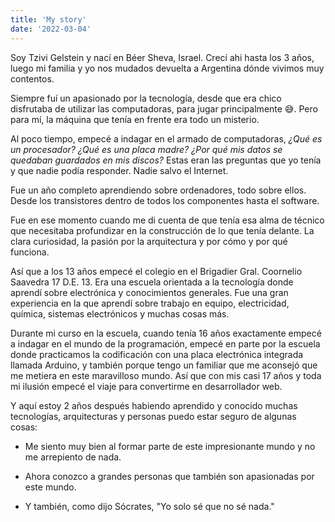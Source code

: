 ```yaml
---
title: 'My story'
date: '2022-03-04'
---
```


Soy Tzivi Gelstein y nací en <TextLink href="https://www.google.com/maps/place/Beerseba,+Israel/@31.2614223,34.7208468,12z/data=!3m1!4b1!4m5!3m4!1s0x15026640029f8777:0x8dee8012deb5dd8!8m2!3d31.252973!4d34.791462?shorturl=1">Béer Sheva, Israel.</TextLink> Crecí ahi hasta los 3 años, luego mi familia y yo nos mudados devuelta a Argentina dónde vivimos muy contentos.

Siempre fuí un apasionado por la tecnología, desde que era chico disfrutaba de utilizar las computadoras, para jugar principalmente <TextEmoji>😅</TextEmoji>. Pero para mí, la máquina que tenía en frente era todo un misterio.

Al poco tiempo, empecé a indagar en el armado de computadoras, _¿Qué es un procesador? ¿Qué es una placa madre? ¿Por qué mis datos se quedaban guardados en mis discos?_ Estas eran las preguntas que yo tenía y que nadie podía responder. Nadie salvo el Internet.

Fue un año completo aprendiendo sobre ordenadores, todo sobre ellos. Desde los transistores dentro de todos los componentes hasta el software.

Fue en ese momento cuando me di cuenta de que tenía esa alma de técnico que necesitaba profundizar en la construcción de lo que tenía delante. La clara curiosidad, la pasión por la arquitectura y por cómo y por qué funciona.

Así que a los 13 años empecé el colegio en el Brigadier Gral. Coornelio Saavedra 17 D.E. 13. Era una escuela orientada a la tecnología donde aprendí sobre electrónica y conocimientos generales. Fue una gran experiencia en la que aprendí sobre trabajo en equipo, electricidad, química, sistemas electrónicos y muchas cosas más.

Durante mi curso en la escuela, cuando tenía 16 años exactamente empecé a indagar en el mundo de la programación, empecé en parte por la escuela donde practicamos la codificación con una placa electrónica integrada llamada <TextLink href="https://www.arduino.cc">Arduino</TextLink>, y también porque tengo un familiar que me aconsejó que me metiera en este maravilloso mundo. Así que con mis casi 17 años y toda mi ilusión empecé el viaje para convertirme en desarrollador web.

Y aquí estoy 2 años después habiendo aprendido y conocido muchas tecnologías, arquitecturas y personas puedo estar seguro de algunas cosas:

- <TextListItem>Me siento muy bien al formar parte de este impresionante mundo y no me arrepiento de nada.</TextListItem>

- <TextListItem>Ahora conozco a grandes personas que también son apasionadas por este mundo.</TextListItem>

- <TextListItem>Y también, como dijo Sócrates, "Yo solo sé que no sé nada."</TextListItem>
